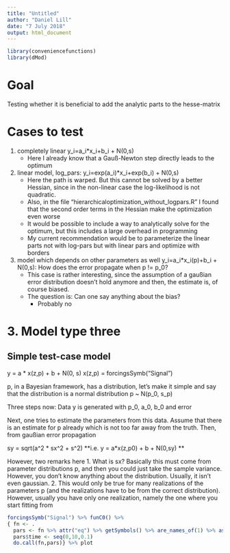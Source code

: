 ```yaml
---
title: "Untitled"
author: "Daniel Lill"
date: "7 July 2018"
output: html_document
---
```


```r
library(conveniencefunctions)
library(dMod)
```



# Goal

Testing whether it is beneficial to add the analytic parts to the hesse-matrix

# Cases to test
1. completely linear y_i=a_i*x_i+b_i + N(0,s)
    * Here I already know that a Gauß-Newton step directly leads to the optimum
2. linear model, log_pars: y_i=exp(a_i)*x_i+exp(b_i) + N(0,s)
    * Here the path is warped. But this cannot be solved by a better Hessian, since in the non-linear case the log-likelihood is not quadratic.
    * Also, in the file "hierarchicaloptimization_without_logpars.R" I found that the second order terms in the Hessian make the optimization even worse
    * It would be possible to include a way to analytically solve for the optimum, but this includes a large overhead in programming
    * My current recommendation would be to parameterize the linear parts not with log-pars but with linear pars and optimize with borders
3. model which depends on other parameters as well y_i=a_i*x_i(p)+b_i + N(0,s): How does the error propagate when p != p_0?
    * This case is rather interesting, since the assumption of a gaußian error distribution doesn't hold anymore and then, the estimate is, of course biased.
    * The question is: Can one say anything about the bias?
        * Probably no

# 3. Model type three

## Simple test-case model

y    = a * x(z,p) + b + N(0, s)
x(z,p) = forcingsSymb("Signal")

p, in a Bayesian framework, has a distribution, let's make it simple and say that the distribution is a normal distribution p ~ N(p_0, s_p)

Three steps now:
Data y is generated with p_0, a_0, b_0 and error

Next, one tries to estimate the parameters from this data. Assume that there is an estimate for p already which is not too far away from the truth. Then, from gaußian error propagation

sy = sqrt(a^2 * sx^2 + s^2)
**i.e. y = a*x(z,p0) + b + N(0,sy) **

However, two remarks here
1. What is sx? Basically this must come from parameter distributions p, and then you could just take the sample variance. However, you don't know anything about the distribution. Usually, it isn't even gaussian.
2. This would only be true for many realizations of the parameters p (and the realizations have to be from the correct distribution). However, usually you have only one realization, namely the one where you start fitting from



```r
forcingsSymb("Signal") %>% funC0() %>% 
{ fn <- .
  pars <- fn %>% attr("eq") %>% getSymbols() %>% are_names_of(1) %>% as.list() 
  pars$time <- seq(0,10,0.1)
  do.call(fn,pars)} %>% plot
```

